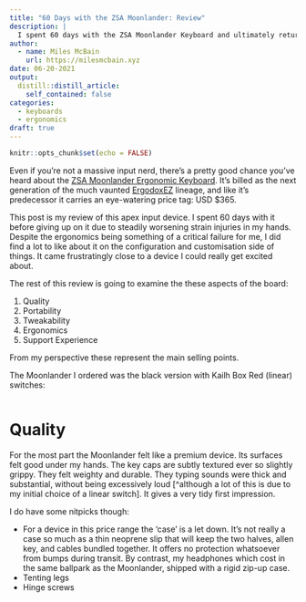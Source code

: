 ```yaml
---
title: "60 Days with the ZSA Moonlander: Review"
description: |
  I spent 60 days with the ZSA Moonlander Keyboard and ultimately returned it. I wanted to like it, but couldn't make the ergonomics work for me. 
author:
  - name: Miles McBain
    url: https://milesmcbain.xyz
date: 06-20-2021
output:
  distill::distill_article:
    self_contained: false
categories:
  - keyboards
  - ergonomics
draft: true 
---
```



```r
knitr::opts_chunk$set(echo = FALSE)
```

Even if you're not a massive input nerd, there's a pretty good chance you've heard about the [ZSA Moonlander Ergonomic Keyboard](). It's billed as the next generation of the much vaunted [ErgodoxEZ]() lineage, and like it's predecessor it carries an eye-watering price tag: USD $365.

This post is my review of this apex input device. I spent 60 days with it before giving up on it due to steadily worsening strain injuries in my hands. Despite the ergonomics being something of a critical failure for me, I did find a lot to like about it on the configuration and customisation side of things. It came frustratingly close to a device I could really get excited about. 

The rest of this review is going to examine the these aspects of the board:

1. Quality
2. Portability
2. Tweakability
3. Ergonomics
4. Support Experience

From my perspective these represent the main selling points.

The Moonlander I ordered was the black version with Kailh Box Red (linear) switches:

![]()

# Quality

For the most part the Moonlander felt like a premium device. Its surfaces felt good under my hands. The key caps are subtly textured ever so slightly grippy. They felt weighty and durable. They typing sounds were thick and substantial, without being excessively loud [^although a lot of this is due to my initial choice of a linear switch]. It gives a very tidy first impression.

I do have some nitpicks though:

* For a device in this price range the 'case' is a let down. It's not really a case so much as a thin neoprene slip that will keep the two halves, allen key, and cables bundled together. It offers no protection whatsoever from bumps during transit. By contrast, my headphones which cost in the same ballpark as the Moonlander, shipped with a rigid zip-up case.
* Tenting legs
* Hinge screws
